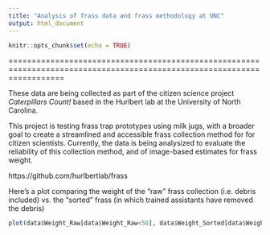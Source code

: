 ```yaml
---
title: "Analysis of frass data and frass methodology at UNC"
output: html_document
---
```


```r
knitr::opts_chunk$set(echo = TRUE)
```


========================================================================================================================

These data are being collected as part of the citizen science project *Caterpillars Count!* based in the Hurlbert lab at the University of North Carolina.

This project is testing frass trap prototypes using milk jugs, with a broader goal to create a streamlined and accessible frass collection method for for citizen scientists. Currently, the data is being analysized to evaluate the reliability of this collection method, and of image-based estimates for frass weight. 

https://github.com/hurlbertlab/frass

Here's a plot comparing the weight of the "raw" frass collection (i.e. debris included) vs. the "sorted" frass (in which trained assistants have removed the debris)

```r
plot(data$Weight_Raw[data$Weight_Raw<50], data$Weight_Sorted[data$Weight_Raw<50],main = "Frass Weight Comparison (mg.)", xlab = "Weight Raw", ylab = "Weight Sorted", pch = 17, cex = 1, col = 'red')
```

